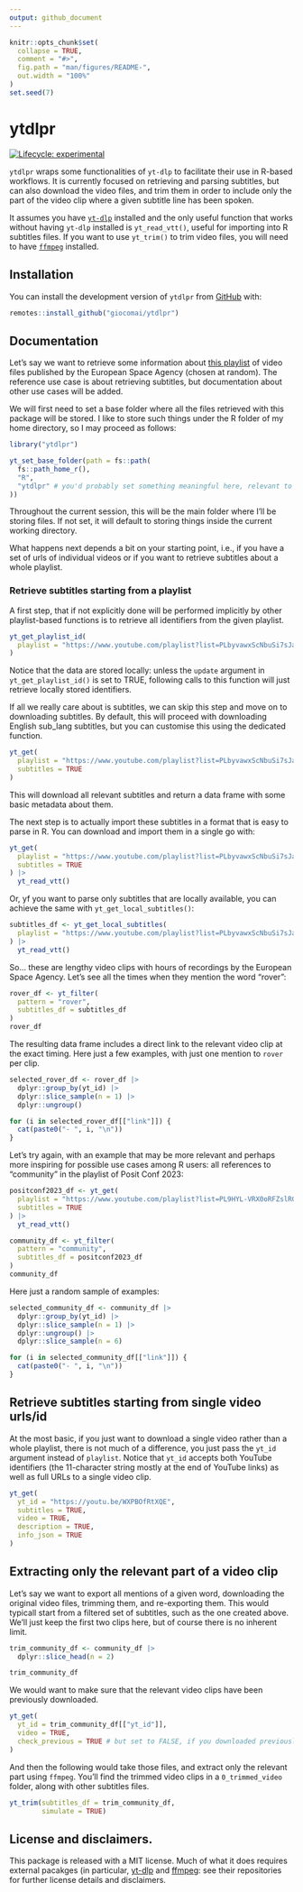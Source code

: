 ```yaml
---
output: github_document
---
```


<!-- README.md is generated from README.Rmd. Please edit that file -->

```r
knitr::opts_chunk$set(
  collapse = TRUE,
  comment = "#>",
  fig.path = "man/figures/README-",
  out.width = "100%"
)
set.seed(7)
```

# ytdlpr

<!-- badges: start -->
[![Lifecycle: experimental](https://img.shields.io/badge/lifecycle-experimental-orange.svg)](https://lifecycle.r-lib.org/articles/stages.html#experimental)
<!-- badges: end -->

`ytdlpr` wraps some functionalities of `yt-dlp` to facilitate their use in R-based workflows. It is currently focused on retrieving and parsing subtitles, but can also download the video files, and trim them in order to include only the part of the video clip where a given subtitle line has been spoken.

It assumes you have [`yt-dlp`](https://github.com/yt-dlp/yt-dlp) installed and the only useful function that works without having `yt-dlp` installed is `yt_read_vtt()`, useful for importing into R subtitles files. If you want to use `yt_trim()` to trim video files, you will need to have [`ffmpeg`](https://ffmpeg.org/) installed.

## Installation

You can install the development version of `ytdlpr` from [GitHub](https://github.com/giocomai/ytdlpr) with:

``` r
remotes::install_github("giocomai/ytdlpr")
```

## Documentation 

Let's say we want to retrieve some information about [this playlist](https://www.youtube.com/playlist?list=PLbyvawxScNbtMcDKmT2dRAfjmSFwOt1Vj) of video files published by the European Space Agency (chosen at random). The reference use case is about retrieving subtitles, but documentation about other use cases will be added. 

We will first need to set a base folder where all the files retrieved with this package will be stored. I like to store such things under the R folder of my home directory, so I may proceed as follows:

```r
library("ytdlpr")

yt_set_base_folder(path = fs::path(
  fs::path_home_r(),
  "R",
  "ytdlpr" # you'd probably set something meaningful here, relevant to what you're downloading
))
```

Throughout the current session, this will be the main folder where I'll be storing files. If not set, it will default to storing things inside the current working directory. 

What happens next depends a bit on your starting point, i.e., if you have a set of urls of individual videos or if you want to retrieve subtitles about a whole playlist. 

### Retrieve subtitles starting from a playlist

A first step, that if not explicitly done will be performed implicitly by other playlist-based functions is to retrieve all identifiers from the given playlist.

```r
yt_get_playlist_id(
  playlist = "https://www.youtube.com/playlist?list=PLbyvawxScNbuSi7sJaJbHNyyx3iYJeW3P"
)
```
Notice that the data are stored locally: unless the `update` argument in `yt_get_playlist_id()` is set to TRUE, following calls to this function will just retrieve locally stored identifiers.

If all we really care about is subtitles, we can skip this step and move on to downloading subtitles. By default, this will proceed with downloading English sub_lang subtitles, but you can customise this using the dedicated function.

```r
yt_get(
  playlist = "https://www.youtube.com/playlist?list=PLbyvawxScNbuSi7sJaJbHNyyx3iYJeW3P",
  subtitles = TRUE
)
```

This will download all relevant subtitles and return a data frame with some basic metadata about them.

The next step is to actually import these subtitles in a format that is easy to parse in R. You can download and import them in a single go with:

```r
yt_get(
  playlist = "https://www.youtube.com/playlist?list=PLbyvawxScNbuSi7sJaJbHNyyx3iYJeW3P",
  subtitles = TRUE
) |>
  yt_read_vtt()
```

Or, yf you want to parse only subtitles that are locally available, you can achieve the same with `yt_get_local_subtitles()`: 

```r
subtitles_df <- yt_get_local_subtitles(
  playlist = "https://www.youtube.com/playlist?list=PLbyvawxScNbuSi7sJaJbHNyyx3iYJeW3P"
) |>
  yt_read_vtt()
```

So... these are lengthy video clips with hours of recordings by the European Space Agency. Let's see all the times when they mention the word "rover":

```r
rover_df <- yt_filter(
  pattern = "rover",
  subtitles_df = subtitles_df
)
rover_df
```

The resulting data frame includes a direct link to the relevant video clip at the exact timing. Here just a few examples, with just one mention to `rover` per clip.

```r
selected_rover_df <- rover_df |>
  dplyr::group_by(yt_id) |>
  dplyr::slice_sample(n = 1) |>
  dplyr::ungroup()

for (i in selected_rover_df[["link"]]) {
  cat(paste0("- ", i, "\n"))
}
```

Let's try again, with an example that may be more relevant and perhaps more inspiring for possible use cases among R users: all references to "community" in the playlist of Posit Conf 2023:

```r
positconf2023_df <- yt_get(
  playlist = "https://www.youtube.com/playlist?list=PL9HYL-VRX0oRFZslRGHwHuwea7SvAATHp",
  subtitles = TRUE
) |>
  yt_read_vtt()

community_df <- yt_filter(
  pattern = "community",
  subtitles_df = positconf2023_df
)
community_df
```

Here just a random sample of examples:

```r
selected_community_df <- community_df |>
  dplyr::group_by(yt_id) |>
  dplyr::slice_sample(n = 1) |>
  dplyr::ungroup() |>
  dplyr::slice_sample(n = 6)

for (i in selected_community_df[["link"]]) {
  cat(paste0("- ", i, "\n"))
}
```

## Retrieve subtitles starting from single video urls/id

At the most basic, if you just want to download a single video rather than a whole playlist, there is not much of a difference, you just pass the `yt_id` argument instead of `playlist`. Notice that `yt_id` accepts both YouTube identifiers (the 11-character string mostly at the end of YouTube links) as well as full URLs to a single video clip. 

```r
yt_get(
  yt_id = "https://youtu.be/WXPBOfRtXQE",
  subtitles = TRUE,
  video = TRUE,
  description = TRUE,
  info_json = TRUE
)
```

## Extracting only the relevant part of a video clip

Let's say we want to export all mentions of a given word, downloading the original video files, trimming them, and re-exporting them. This would typicall start from a filtered set of subtitles, such as the one created above. We'll just keep the first two clips here, but of course there is no inherent limit.

```r
trim_community_df <- community_df |>
  dplyr::slice_head(n = 2)

trim_community_df
```

We would want to make sure that the relevant video clips have been previously downloaded. 

```r
yt_get(
  yt_id = trim_community_df[["yt_id"]],
  video = TRUE,
  check_previous = TRUE # but set to FALSE, if you downloaded previously subtitles but not the video
)
```
And then the following would take those files, and extract only the relevant part using `ffmpeg`. You'll find the trimmed video clips in a `0_trimmed_video` folder, along with other subtitles files. 

```r
yt_trim(subtitles_df = trim_community_df,
        simulate = TRUE)
```


## License and disclaimers. 

This package is released with a MIT license. Much of what it does requires external pacakges (in particular, [yt-dlp](https://github.com/yt-dlp/yt-dlp) and [ffmpeg](https://ffmpeg.org/): see their repositories for further license details and disclaimers.
